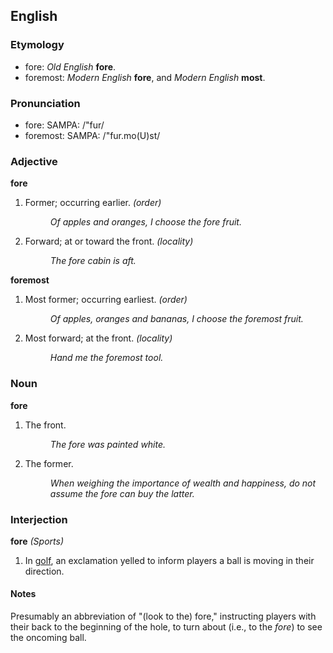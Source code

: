 ==English==
===Etymology===
* fore: ''Old English'' '''fore'''.
* foremost: ''Modern English'' '''fore''', and ''Modern English'' '''most'''.

===Pronunciation===
* fore: SAMPA: /"fur/
* foremost: SAMPA: /"fur.mo(U)st/

===Adjective===
'''fore'''
# Former; occurring earlier. ''(order)''
#: ''Of apples and oranges, I choose the fore fruit.''
# Forward; at or toward the front. ''(locality)''
#: ''The fore cabin is aft.''

'''foremost'''
# Most former; occurring earliest. ''(order)''
#: ''Of apples, oranges and bananas, I choose the foremost fruit.''
# Most forward; at the front. ''(locality)''
#: ''Hand me the foremost tool.''

===Noun===
'''fore'''
# The front.
#: ''The fore was painted white.''
# The former.
#: ''When weighing the importance of wealth and happiness, do not assume the fore can buy the latter.''

===Interjection===
'''fore''' ''(Sports)''
# In [[golf]], an exclamation yelled to inform players a ball is moving in their direction.

====Notes====
Presumably an abbreviation of "(look to the) fore," instructing players with their back to the beginning of the hole, to turn about (i.e., to the ''fore'') to see the oncoming ball.